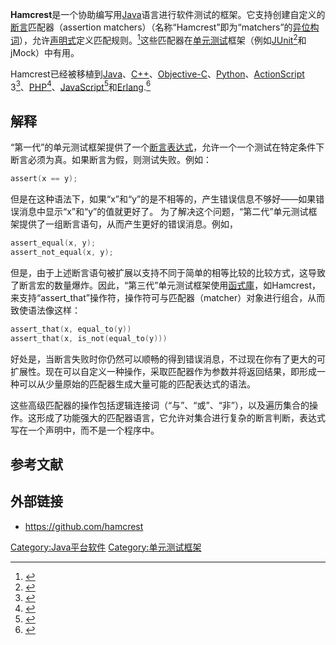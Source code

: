 {{NoteTA|G1=IT}}
'''Hamcrest'''是一个协助编写用[[Java|Java]]语言进行软件测试的框架。它支持创建自定义的[[斷言_(程式)|断言]]匹配器（assertion matchers）（名称“Hamcrest”即为“matchers”的[[易位构词游戏|异位构词]]），允许[[宣告式編程|声明式]]定义匹配规则。<ref>{{cite web|url=http://code.google.com/p/hamcrest/wiki/Tutorial|title=The Hamcrest Tutorial|accessdate=2014-07-15|archive-date=2014-07-29|archive-url=https://web.archive.org/web/20140729180556/http://code.google.com/p/hamcrest/wiki/Tutorial|dead-url=no}}</ref>这些匹配器在[[单元测试|单元测试]]框架（例如[[JUnit|JUnit]]<ref>{{cite web|url=http://www.junit.org/node/401|title=JUnit 4.5 is released|deadurl=yes|archiveurl=https://web.archive.org/web/20121014164300/http://www.junit.org/node/401|archivedate=2012-10-14|accessdate=2014-07-15}}</ref>和jMock）中有用。

Hamcrest已经被移植到[[Java|Java]]、[[C++|C++]]、[[Objective-C|Objective-C]]、[[Python|Python]]、[[ActionScript|ActionScript]] 3<ref>{{cite web|url=http://github.com/drewbourne/hamcrest-as3/tree/master|title=Hamcrest-AS3|accessdate=2014-07-15|archive-date=2016-02-19|archive-url=https://web.archive.org/web/20160219015145/https://github.com/drewbourne/hamcrest-as3/tree/master|dead-url=no}}</ref>、[[PHP|PHP]]<ref>{{cite web|url=http://code.google.com/p/hamcrest/|title=Hamcrest - Google Code|accessdate=2014-07-15|archive-date=2009-02-25|archive-url=https://web.archive.org/web/20090225153628/http://code.google.com/p/hamcrest/|dead-url=no}}</ref>、[[JavaScript|JavaScript]]<ref>{{cite web|url=https://github.com/abe33/hamcrest4qunit|title=Hamcrest4Qunit|accessdate=2014-07-15|archive-date=2018-06-11|archive-url=https://web.archive.org/web/20180611004334/https://github.com/abe33/hamcrest4qunit|dead-url=no}}</ref>和[[Erlang|Erlang]].<ref>{{cite web|url=https://github.com/hyperthunk/hamcrest-erlang#readme|title=Hamcrest Erlang|accessdate=2014-07-15|archive-date=2013-12-26|archive-url=https://web.archive.org/web/20131226003305/https://github.com/hyperthunk/hamcrest-erlang#readme|dead-url=no}}</ref>

== 解释 ==
“第一代”的单元测试框架提供了一个[[斷言_(程式)|断言表达式]]，允许一个一个测试在特定条件下断言必须为真。如果断言为假，则测试失败。例如：
<syntaxhighlight lang="c">assert(x == y);</syntaxhighlight>

但是在这种语法下，如果“x”和“y”的是不相等的，产生错误信息不够好——如果错误消息中显示“x”和“y”的值就更好了。
为了解决这个问题，“第二代”单元测试框架提供了一组断言语句，从而产生更好的错误消息。例如，
<syntaxhighlight lang="c">
assert_equal(x, y);
assert_not_equal(x, y);
</syntaxhighlight>

但是，由于上述断言语句被扩展以支持不同于简单的相等比较的比较方式，这导致了断言宏的数量爆炸。因此，“第三代”单元测试框架使用[[函式庫|函式庫]]，如Hamcrest，来支持“assert_that”操作符，操作符可与匹配器（matcher）对象进行组合，从而致使语法像这样：
<syntaxhighlight lang="c">
assert_that(x, equal_to(y))
assert_that(x, is_not(equal_to(y)))
</syntaxhighlight>

好处是，当断言失败时你仍然可以顺畅的得到错误消息，不过现在你有了更大的可扩展性。现在可以自定义一种操作，采取匹配器作为参数并将返回结果，即形成一种可以从少量原始的匹配器生成大量可能的匹配表达式的语法。

这些高级匹配器的操作包括逻辑连接词（“与”、“或”、“非”），以及遍历集合的操作。这形成了功能强大的匹配器语言，它允许对集合进行复杂的断言判断，表达式写在一个声明中，而不是一个程序中。

== 参考文献 ==
{{reflist}}

== 外部链接 ==
* https://github.com/hamcrest{{Wayback|url=https://github.com/hamcrest |date=20140601231615 }}

[[Category:Java平台软件|Category:Java平台软件]]
[[Category:单元测试框架|Category:单元测试框架]]